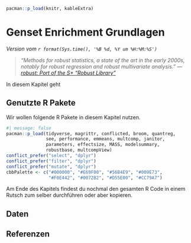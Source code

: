 ```r
pacman::p_load(knitr, kableExtra)
```

# Genset Enrichment Grundlagen {#sec-enrich-basic}

*Version vom `r format(Sys.time(), '%B %d, %Y um %H:%M:%S')`*

> *"Methods for robust statistics, a state of the art in the early 2000s, notably for robust regression and robust multivariate analysis." --- [robust: Port of the S+ "Robust Library"](https://cran.r-project.org/web/packages/robust/index.html)*

In diesem Kapitel geht

## Genutzte R Pakete

Wir wollen folgende R Pakete in diesem Kapitel nutzen.

```r
#| message: false
pacman::p_load(tidyverse, magrittr, conflicted, broom, quantreg,
               see, performance, emmeans, multcomp, janitor,
               parameters, effectsize, MASS, modelsummary,
               robustbase, multcompView)
conflict_prefer("select", "dplyr")
conflict_prefer("filter", "dplyr")
conflict_prefer("mutate", "dplyr")
cbbPalette <- c("#000000", "#E69F00", "#56B4E9", "#009E73", 
                "#F0E442", "#0072B2", "#D55E00", "#CC79A7")
```

Am Ende des Kapitels findest du nochmal den gesamten R Code in einem Rutsch zum selber durchführen oder aber kopieren.

## Daten




## Referenzen {.unnumbered}
